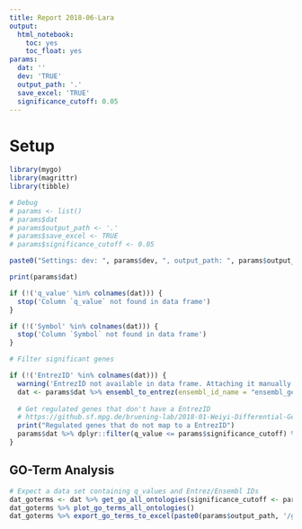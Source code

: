 ```yaml
---
title: Report 2018-06-Lara
output:
  html_notebook:
    toc: yes
    toc_float: yes
params:
  dat: ''
  dev: 'TRUE'
  output_path: '.'
  save_excel: 'TRUE'
  significance_cutoff: 0.05
---
```


# Setup

```r
library(mygo)
library(magrittr)
library(tibble)

# Debug
# params <- list()
# params$dat
# params$output_path <- '.'
# params$save_excel <- TRUE
# params$significance_cutoff <- 0.05

paste0("Settings: dev: ", params$dev, ", output_path: ", params$output_path, ", save_excel: ", params$save_excel, ", significance_cutoff: ", params$significance_cutoff)

print(params$dat)

if (!('q_value' %in% colnames(dat))) {
  stop('Column `q_value` not found in data frame')
}

if (!('Symbol' %in% colnames(dat))) {
  stop('Column `Symbol` not found in data frame')
}

# Filter significant genes

if (!('EntrezID' %in% colnames(dat))) {
  warning('EntrezID not available in data frame. Attaching it manually')
  dat <- params$dat %>% ensembl_to_entrez(ensembl_id_name = "ensembl_gene_id", keep_only_rows_with_entrez = TRUE, drop_duplicates = TRUE)
  
  # Get regulated genes that don't have a EntrezID
  # https://github.sf.mpg.de/bruening-lab/2018-01-Weiyi-Differential-Gene-Expression-Analysis/blob/master/Analysis_DESeq.Rmd
  print("Regulated genes that do not map to a EntrezID")
  params$dat %>% dplyr::filter(q_value <= params$significance_cutoff) %>% dplyr::anti_join(dat %>% dplyr::filter(q_value <= params$significance_cutoff), by = "ensembl_gene_id") %>% print()
}
```

## GO-Term Analysis

```r

# Expect a data set containing q_values and Entrez/Ensembl IDs
dat_goterms <- dat %>% get_go_all_ontologies(significance_cutoff <- params$significance_cutoff)
dat_goterms %>% plot_go_terms_all_ontologies()
dat_goterms %>% export_go_terms_to_excel(paste0(params$output_path, '/go_terms.xlsx'))
```
